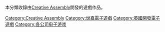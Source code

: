 本分類收錄由[[Creative_Assembly|Creative Assembly]]開發的遊戲作品。

[[Category:Creative_Assembly|Category:Creative Assembly]]
[[Category:世嘉電子遊戲|Category:世嘉電子遊戲]]
[[Category:英國開發電子遊戲|Category:英國開發電子遊戲]]
[[Category:各公司电子游戏|Category:各公司电子游戏]]